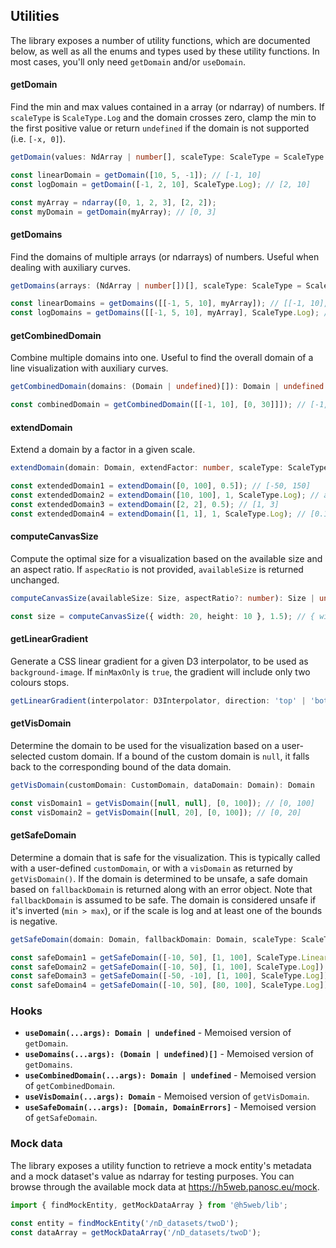 <Meta title="Utilities" />

## Utilities

The library exposes a number of utility functions, which are documented below, as well as all the enums and types used by these utility functions.
In most cases, you'll only need `getDomain` and/or `useDomain`.

#### getDomain

Find the min and max values contained in a array (or ndarray) of numbers. If `scaleType` is `ScaleType.Log` and the domain crosses zero, clamp the min to the first positive value or return `undefined` if the domain is not supported (i.e. `[-x, 0]`).

```ts
getDomain(values: NdArray | number[], scaleType: ScaleType = ScaleType.Linear): Domain | undefined

const linearDomain = getDomain([10, 5, -1]); // [-1, 10]
const logDomain = getDomain([-1, 2, 10], ScaleType.Log); // [2, 10]

const myArray = ndarray([0, 1, 2, 3], [2, 2]);
const myDomain = getDomain(myArray); // [0, 3]
```

#### getDomains

Find the domains of multiple arrays (or ndarrays) of numbers. Useful when dealing with auxiliary curves.

```ts
getDomains(arrays: (NdArray | number[])[], scaleType: ScaleType = ScaleType.Linear): (Domain | undefined)[]

const linearDomains = getDomains([[-1, 5, 10], myArray]); // [[-1, 10], [0, 3]]
const logDomains = getDomains([[-1, 5, 10], myArray], ScaleType.Log); // [[2, 10], [0, 3]]
```

#### getCombinedDomain

Combine multiple domains into one. Useful to find the overall domain of a line visualization with auxiliary curves.

```ts
getCombinedDomain(domains: (Domain | undefined)[]): Domain | undefined

const combinedDomain = getCombinedDomain([[-1, 10], [0, 30]]]); // [-1, 30]
```

#### extendDomain

Extend a domain by a factor in a given scale.

```ts
extendDomain(domain: Domain, extendFactor: number, scaleType: ScaleType = ScaleType.Linear): Domain

const extendedDomain1 = extendDomain([0, 100], 0.5]); // [-50, 150]
const extendedDomain2 = extendDomain([10, 100], 1, ScaleType.Log); // approx. [1, 1000]
const extendedDomain3 = extendDomain([2, 2], 0.5); // [1, 3]
const extendedDomain4 = extendDomain([1, 1], 1, ScaleType.Log); // [0.1, 10]
```

#### computeCanvasSize

Compute the optimal size for a visualization based on the available size and an aspect ratio. If `aspecRatio` is not provided, `availableSize` is returned unchanged.

```ts
computeCanvasSize(availableSize: Size, aspectRatio?: number): Size | undefined

const size = computeCanvasSize({ width: 20, height: 10 }, 1.5); // { width: 15, height: 10 }
```

#### getLinearGradient

Generate a CSS linear gradient for a given D3 interpolator, to be used as `background-image`. If `minMaxOnly` is `true`, the gradient will include only two colours stops.

```ts
getLinearGradient(interpolator: D3Interpolator, direction: 'top' | 'bottom' | 'right' | 'left', minMaxOnly = false): string
```

#### getVisDomain

Determine the domain to be used for the visualization based on a user-selected custom domain. If a bound of the custom domain is `null`, it falls back to the corresponding bound of the data domain.

```ts
getVisDomain(customDomain: CustomDomain, dataDomain: Domain): Domain

const visDomain1 = getVisDomain([null, null], [0, 100]); // [0, 100]
const visDomain2 = getVisDomain([null, 20], [0, 100]); // [0, 20]
```

#### getSafeDomain

Determine a domain that is safe for the visualization. This is typically called with a user-defined `customDomain`, or with a `visDomain` as returned by `getVisDomain()`.
If the domain is determined to be unsafe, a safe domain based on `fallbackDomain` is returned along with an error object. Note that `fallbackDomain` is assumed to be safe.
The domain is considered unsafe if it's inverted (`min > max`), or if the scale is log and at least one of the bounds is negative.

```ts
getSafeDomain(domain: Domain, fallbackDomain: Domain, scaleType: ScaleType): [Domain, DomainErrors]

const safeDomain1 = getSafeDomain([-10, 50], [1, 100], ScaleType.Linear]); // [0, 50]
const safeDomain2 = getSafeDomain([-10, 50], [1, 100], ScaleType.Log]); // [1, 50]
const safeDomain3 = getSafeDomain([-50, -10], [1, 100], ScaleType.Log]); // [1, 100]
const safeDomain4 = getSafeDomain([-10, 50], [80, 100], ScaleType.Log]); // [50, 50] => log-safe min (80) is greater than max (50)
```

### Hooks

- **`useDomain(...args): Domain | undefined`** - Memoised version of `getDomain`.
- **`useDomains(...args): (Domain | undefined)[]`** - Memoised version of `getDomains`.
- **`useCombinedDomain(...args): Domain | undefined`** - Memoised version of `getCombinedDomain`.
- **`useVisDomain(...args): Domain`** - Memoised version of `getVisDomain`.
- **`useSafeDomain(...args): [Domain, DomainErrors]`** - Memoised version of `getSafeDomain`.

### Mock data

The library exposes a utility function to retrieve a mock entity's metadata and a mock dataset's value as ndarray for testing purposes.
You can browse through the available mock data at https://h5web.panosc.eu/mock.

```ts
import { findMockEntity, getMockDataArray } from '@h5web/lib';

const entity = findMockEntity('/nD_datasets/twoD');
const dataArray = getMockDataArray('/nD_datasets/twoD');
```
